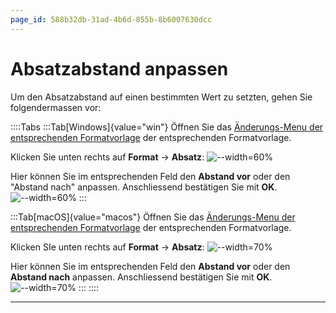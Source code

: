 ```yaml
---
page_id: 588b32db-31ad-4b6d-855b-8b6007630dcc
---
```

# Absatzabstand anpassen
Um den Absatzabstand auf einen bestimmten Wert zu setzten, gehen Sie folgendermassen vor:

::::Tabs
:::Tab[Windows]{value="win"}
Öffnen Sie das [Änderungs-Menu der entsprechenden Formatvorlage](Formatvorlagen-Anpassen#option-2-vorlagen-ändern) der entsprechenden Formatvorlage.

Klicken Sie unten rechts auf __Format__ → __Absatz__:
![--width=60%](img/win/format-absatz.png)

Hier können Sie im entsprechenden Feld den __Abstand vor__ oder den "Abstand nach" anpassen. Anschliessend bestätigen Sie mit __OK__.
![--width=60%](img/win/abstand.png)
:::

:::Tab[macOS]{value="macos"}
Öffnen Sie das [Änderungs-Menu der entsprechenden Formatvorlage](Formatvorlagen-Anpassen#option-2-vorlagen-ändern) der entsprechenden Formatvorlage.

Klicken SIe unten rechts auf __Format__ → __Absatz__:
![--width=70%](img/macos/absatz.png)

Hier können Sie im entsprechenden Feld den __Abstand vor__ oder den __Abstand nach__ anpassen. Anschliessend bestätigen Sie mit __OK__.
![--width=70%](img/macos/abstand.png)
:::
::::

---
